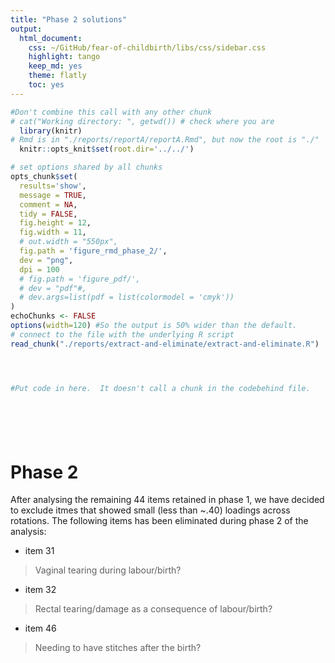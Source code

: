 ```yaml
---
title: "Phase 2 solutions"
output:
  html_document:
    css: ~/GitHub/fear-of-childbirth/libs/css/sidebar.css
    highlight: tango
    keep_md: yes
    theme: flatly
    toc: yes
---
```


<!-- These two chunks should be added in the beginning of every .Rmd that you want to source an .R script -->
<!--  The 1st mandatory chunck  -->
<!--  Set the working directory to the repository's base directory -->
```r
#Don't combine this call with any other chunk 
# cat("Working directory: ", getwd()) # check where you are
  library(knitr)
# Rmd is in "./reports/reportA/reportA.Rmd", but now the root is "./"
  knitr::opts_knit$set(root.dir='../../') 
```

<!--  The 2nd mandatory chunck  -->
<!-- Set the report-wide options, and point to the external code file. -->
```r
# set options shared by all chunks
opts_chunk$set(
  results='show', 
  message = TRUE,
  comment = NA, 
  tidy = FALSE,
  fig.height = 12,
  fig.width = 11,
  # out.width = "550px",
  fig.path = 'figure_rmd_phase_2/',     
  dev = "png",
  dpi = 100
  # fig.path = 'figure_pdf/',     
  # dev = "pdf"#,
  # dev.args=list(pdf = list(colormodel = 'cmyk'))
)
echoChunks <- FALSE
options(width=120) #So the output is 50% wider than the default.
# connect to the file with the underlying R script  
read_chunk("./reports/extract-and-eliminate/extract-and-eliminate.R") 
```

<!-- Load 'sourced' R files.  Suppress the output when loading packages. --> 
```r
```

<!-- Load the sources.  Suppress the output when loading sources. --> 
```r
```

<!-- Load any Global functions and variables declared in the R file.  Suppress the output. --> 
```r
```

<!-- Declare any global functions specific to a Rmd output.Suppress the output. --> 
```r
#Put code in here.  It doesn't call a chunk in the codebehind file.
```

<!-- Load the datasets.   -->
```r
```

<!-- Inspect the datasets.   -->
```r
```

<!-- Tweak the datasets.   -->
```r
```

```r
```
 

```r
```
# Phase 2
After analysing the remaining 44 items retained in phase 1, we have decided to exclude itmes that showed small (less than ~.40) loadings across rotations. The following items has been eliminated during phase 2 of the analysis:  

- item 31

> Vaginal tearing during labour/birth?


- item 32

> Rectal tearing/damage as a consequence of labour/birth?


- item 46

> Needing to have stitches after the birth?



```r
```

```r
```

```r
```


```r
```

